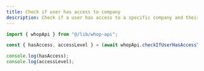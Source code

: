 ```yaml
---
title: Check if user has access to company
description: Check if a user has access to a specific company and their access level.
---
```


```typescript
import { whopApi } from "@/lib/whop-api";

const { hasAccess, accessLevel } = (await whopApi.checkIfUserHasAccessToCompany({companyId: "biz_xxx", userId: "user_xxx"})).hasAccessToCompany;

console.log(hasAccess);
console.log(accessLevel);
```
